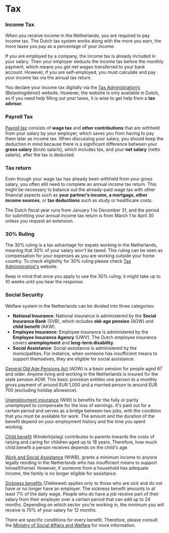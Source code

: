 # Tax

### Income Tax

When you receive income in the Netherlands, you are required to pay income tax. The Dutch tax system works along with the more you earn, the more taxes you pay as a percentage of your income.

If you are employed by a company, the income tax is already included in your salary. Then your employer deducts the income tax before the monthly payment, which means you get net wages transferred to your bank account. However, if you are self-employed, you must calculate and pay your income tax via the annual tax return.

You declare your income tax digitally via the [Tax Administration’s](https://www.belastingdienst.nl/wps/wcm/connect/nl/home/home) (Belastingdienst) website. However, the website is only available in Dutch, so if you need help filling out your taxes, it is wise to get help from a **tax advisor**.

### Payroll Tax

[Payroll tax](https://www.belastingdienst.nl/wps/wcm/connect/bldcontenten/belastingdienst/business/payroll_taxes/you_are_not_established_in_the_netherlands_are_you_required_to_withhold_payroll_taxes/what_are_payroll_taxes/) consists of **wage tax** and **other contributions** that are withheld from your salary by your employer, which saves you from having to pay them later as income tax. When discussing your salary, you should keep the deduction in mind because there is a significant difference between your **gross salary** (bruto salaris), which includes tax, and your **net salary** (netto salaris), after the tax is deducted.

### Tax return

Even though your wage tax has already been withheld from your gross salary, you often still need to complete an annual income tax return. This might be necessary to balance out the already-paid wage tax with other financial aspects such as **your partner’s income, a mortgage, other income sources**, or **tax deductions** such as study or healthcare costs.

The Dutch fiscal year runs from January 1 to December 31, and the period for submitting your annual income tax return is from March 1 to April 30 unless you request an extension.

### 30% Ruling

The 30% ruling is a tax advantage for expats working in the Netherlands, meaning that 30% of your salary won't be taxed. This ruling can be seen as compensation for your expenses as you are working outside your home country. To check eligibility for 30% ruling please check [Tax Administration's](https://www.belastingdienst.nl/wps/wcm/connect/en/individuals/content/coming-to-work-in-the-netherlands-30-percent-facility) website.

<callout>
    Keep in mind that once you apply to use the 30% ruling, it might take up to
    10 weeks until you hear the response.
</callout>

### Social Security

Welfare system in the Netherlands can be divided into three categories:

-   **National Insurance**: National insurance is administered by the **Social Insurance Bank** (SVB), which includes **old-age pension** (AOW) and **child benefit** (AKW).
-   **Employee Insurance**: Employee insurance is administered by the **Employee Insurance Agency** (UWV). The Dutch employee insurance covers **unemployment** and **long-term disability**.
-   **Social Assistance**: Social assistance is administered by the municipalities. For instance, when someone has insufficient means to support themselves, they are eligible for social assistance.

[General Old Age Pensions Act](https://www.belastingdienst.nl/wps/wcm/connect/bldcontenten/belastingdienst/business/payroll_taxes/you_are_not_established_in_the_netherlands_are_you_required_to_withhold_payroll_taxes/when_you_are_going_to_withhold_payroll_taxes/pension_schemes/) (AOW) is a basic pension for people aged 67 and older. Anyone living and working in the Netherlands is insured for the state pension AOW. This basic provision entitles one person to a monthly gross payment of around EUR 1,000 and a married person to around EUR 700 (excluding holiday allowance).

[Unemployment insurance](https://www.uwv.nl/en/individuals/unemployment-benefit) (WW) is benefits for the fully or partly unemployed to compensate for the loss of earnings. It's paid out for a certain period and serves as a bridge between two jobs, with the condition that you must be available for work. The amount and the duration of the benefit depend on your employment history and the time you spent working.

[Child benefit](https://www.svb.nl/nl/kinderbijslag/bedragen-betaaldagen/bedragen-kinderbijslag) (Kinderbijslag) contributes to parents towards the costs of raising and caring for children aged up to 18 years. Therefore, how much child benefit a person receives depends on the child's age.

[Work and Social Assistance](https://www.government.nl/topics/social-assistance/applying-for-social-assistance) (WWB), grants a minimum income to anyone legally residing in the Netherlands who has insufficient means to support himself/hersel. However, if someone from a household has adequate income, the family is no longer eligible for assistance.

[Sickness benefits](https://www.uwv.nl/en/individuals/sickness-benefit) (Ziektewet) applies only to those who are sick and do not have or no longer have an employer. The sickness benefit amounts to at least 7% of the daily wage. People who do have a job receive part of their salary from their employer over a certain period that can add up to 24 months. Depending on which sector you’re working in, the minimum you will receive is 70% of your salary for 12 months.

There are specific conditions for every benefit. Therefore, please consult the [Ministry of Social Affairs and Welfare](https://www.rijksoverheid.nl/ministeries/ministerie-van-sociale-zaken-en-werkgelegenheid/?utm_campaign=szw.nl&utm_source=szw.nl&utm_medium=redirect) for more information.

